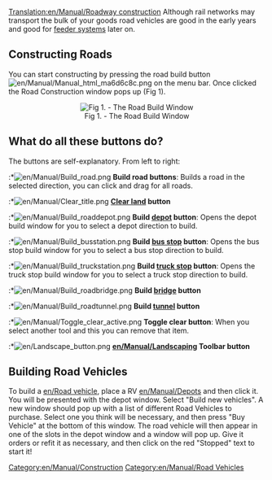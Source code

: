 [[Translation:en/Manual/Roadway construction]]
{{en/Note|This page refers to OpenTTD Road construction as of 0.3.4 . For '''Old Style''' window and notes, see [[en/Archive/Manual/Road Construction (old)]]}}
Although rail networks may transport the bulk of your goods road vehicles are good in the early years and good for [[en/Transfer order, setting up feeder systems|feeder systems]] later on.

==Constructing Roads==
You can start constructing by pressing the road build button [[File:en/Manual/Manual html ma6d6c8c.png]] on the menu bar. Once clicked the Road Construction window pops up (Fig 1). 

<center>[[File:en/Manual/Road constructionnew.png|center|frame|Fig 1. - The Road Build Window]]
</center>

==What do all these buttons do?==
The buttons are self-explanatory. From left to right:

:*[[File:en/Manual/Build road.png]] '''Build road buttons''': Builds a road in the selected direction, you can click and drag for all roads.
:*[[File:en/Manual/Clear title.png]] '''[[en/Manual/Landscaping|Clear land]] button'''
:*[[File:en/Manual/Build roaddepot.png]] '''Build [[en/Manual/Depots|depot]] button''': Opens the depot build window for you to select a depot direction to build.
:*[[File:en/Manual/Build busstation.png]] '''Build [[en/Manual/Stations#bus-stations|bus stop]] button''': Opens the bus stop build window for you to select a bus stop direction to build.
:*[[File:en/Manual/Build truckstation.png]] '''Build [[en/Manual/Stations#truck-stations|truck stop]] button''': Opens the truck stop build window for you to select a truck stop direction to build.
:*[[File:en/Manual/Build roadbridge.png]] '''Build [[en/Manual/Bridges|bridge]] button'''
:*[[File:en/Manual/Build roadtunnel.png]] '''Build [[en/Manual/Tunnels|tunnel]] button'''
:*[[File:en/Manual/Toggle clear active.png]] '''Toggle clear button''': When you select another tool and this you can remove that item.
:*[[File:en/Landscape button.png]] '''[[en/Manual/Landscaping]] Toolbar button'''

==Building Road Vehicles==
To build a [[en/Road vehicle]], place a RV [[en/Manual/Depots]] and then click it. You will be presented with the depot window. Select "Build new vehicles". A new window should pop up with a list of different Road Vehicles to purchase. Select one you think will be necessary, and then press "Buy Vehicle" at the bottom of this window. The road vehicle will then appear in one of the slots in the depot window and a window will pop up. Give it orders or refit it as necessary, and then click on the red "Stopped" text to start it!
[[Category:en/Manual/Construction]]
[[Category:en/Manual/Road Vehicles]]